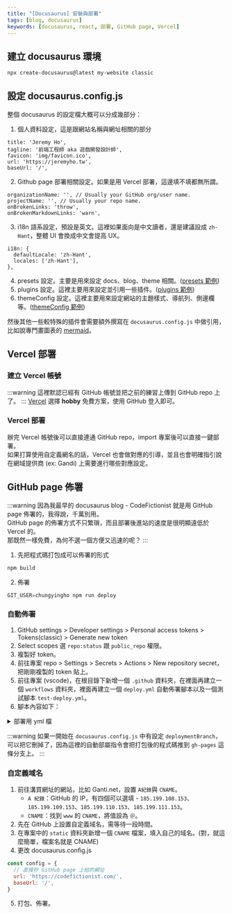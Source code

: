 ```yaml
---
title: "[Docusaurus] 安裝與部署"
tags: [blog, docusaurus]
keywords: [docusaurus, react, 部署, GitHub page, Vercel]
---
```


## 建立 docusaurus 環境
```powershell
npx create-docusaurus@latest my-website classic
```

## 設定 docusaurus.config.js
整個 docusaurus 的設定檔大概可以分成幾部分：
1. 個人資料設定，這是跟網站名稱與網址相關的部分

```
title: 'Jeremy Ho',
tagline: '前端工程師 aka 遊戲開發設計師',
favicon: 'img/favicon.ico',
url: 'https://jeremyho.tw',
baseUrl: '/',
```

2. Github page 部署相關設定。如果是用 Vercel 部署，這邊填不填都無所謂。
```
organizationName: '', // Usually your GitHub org/user name.
projectName: '', // Usually your repo name.
onBrokenLinks: 'throw',
onBrokenMarkdownLinks: 'warn',
```

3. i18n 語系設定，預設是英文。這裡如果面向是中文讀者，還是建議設成 `zh-Hant`，整體 UI 會換成中文會提高 UX。
```
i18n: {
  defaultLocale: 'zh-Hant',
  locales: ['zh-Hant'],
},
```

4. presets 設定。主要是用來設定 docs、blog、theme 相關。([presets 範例](https://github.com/ChungYingHo/Jeremy-Ho/blob/master/config/presets.ts))
5. plugins 設定。這裡主要用來設定並引用一些插件。([plugins 範例](https://github.com/ChungYingHo/Jeremy-Ho/blob/master/config/plugins.ts))
6. themeConfig 設定。這裡主要用來設定網站的主題樣式、導航列、側邊欄等。([themeConfig 範例](https://github.com/ChungYingHo/Jeremy-Ho/blob/master/config/themeConfig.ts))

然後其他一些較特殊的插件會需要額外撰寫在 `docusaurus.config.js` 中做引用，比如說專門畫圖表的 [mermaid](https://mermaid.js.org/intro/)。

## Vercel 部署
### 建立 Vercel 帳號
:::warning
這裡默認已經有 GitHub 帳號並把之前的練習上傳到 GitHub repo 上了。
:::
[Vercel](https://vercel.com/signup) 選擇 **hobby** 免費方案，使用 GitHub 登入即可。

### Vercel 部署
辦完 Vercel 帳號後可以直接連通 GitHub repo，import 專案後可以直接一鍵部署。  
如果打算使用自定義網名的話，Vercel 也會做對應的引導，並且也會明確指引說在網域提供商 (ex: Gandi) 上需要進行哪些對應設定。

## GitHub page 佈署
:::warning
因為我最早的 docusaurus blog - CodeFictionist 就是用 GitHub page 佈署的，我得說，千萬別用。  
GitHub page 的佈署方式不只繁瑣，而且部署後進站的速度是很明顯遠低於 Vercel 的。  
那既然一樣免費，為何不選一個方便又迅速的呢？
:::

1. 先把程式碼打包成可以佈署的形式
```powershell
npm build
```
2. 佈署
```powershell
GIT_USER=chungyingho npm run deploy
```

### 自動佈署
1. GitHub settings > Developer settings > Personal access tokens > Tokens(classic) > Generate new token
2. Select scopes 選 `repo:status` 跟 `public_repo` 權限。
3. 複製好 token。
4. 前往專案 repo > Settings > Secrets > Actions > New repository secret，把剛剛複製的 token 貼上。
5. 前往專案 (vscode)，在根目錄下新增一個 `.github` 資料夾，在裡面再建立一個 `workflows` 資料夾，裡面再建立一個 `deploy.yml` 自動佈署腳本以及一個測試腳本 `test-deploy.yml`。
6. 腳本內容如下：
<details>
<summary>部署用 yml 檔</summary>

```js title='deploy.yml'
name: Deploy to GitHub Pages

on:
  push:
  // highlight-start
    // 改成自己要部署的分支
    branches:
      - action
  // highlight-end

permissions:
  contents: write

jobs:
  deploy:
    name: Deploy to GitHub Pages
    runs-on: ubuntu-latest
    steps:
      - uses: actions/checkout@v3
      - uses: actions/setup-node@v3
        with:
          node-version: 18
          cache: npm

      - name: Install dependencies
        run: npm ci
      - name: Build website
        run: npm run build

      - name: Deploy to GitHub Pages
        uses: peaceiris/actions-gh-pages@v3
        with:
          github_token: ${{ secrets.DEPLOY_SECRET }}
          publish_dir: ./build
          user_name: github-actions[bot]
          user_email: 41898282+github-actions[bot]@users.noreply.github.com
```
```js title='test-deploy.yml'
name: Test deployment

on:
  pull_request:
  // highlight-start
    // 改成自己要部署的分支
    branches:
      - action
  // highlight-end

jobs:
  test-deploy:
    name: Test deployment
    runs-on: ubuntu-latest
    steps:
      - uses: actions/checkout@v3
      - uses: actions/setup-node@v3
        with:
          node-version: 18
          cache: npm

      - name: Install dependencies
        run: npm ci
      - name: Test build website
        run: npm run build
```
</details>


:::warning
如果一開始在 `docusaurus.config.js` 中有設定 `deploymentBranch`，可以把它刪掉了，因為這裡的自動部屬指令會把打包後的程式碼推到 `gh-pages` 這條分支上。
:::

### 自定義域名
1. 前往溝買網址的網站，比如 Ganti.net，設置 `A紀錄`與 `CNAME`。
    * `A 紀錄`：GitHub 的 IP，有四個可以選填 - `185.199.108.153`、`185.199.109.153`、`185.199.110.153`、`185.199.111.153`。
    * `CNAME`：找到 `www` 的 `CNAME`，將值設為 `＠`。
2. 先在 GitHub 上設置自定義域名，需等待一段時間。
3. 在專案中的 `static` 資料夾新增一個 `CNAME` 檔案，填入自己的域名。(對，就這麼簡單，檔案名就是 CNAME)
4. 更改 docusaurus.config.js
```js
const config = {
  // 直接抄 GitHub page 上給的網址
  url: 'https://codefictionist.com/',
  baseUrl: '/',
}
```
5. 打包、佈署。

